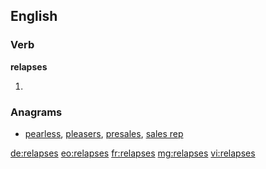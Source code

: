==English==

===Verb===
'''relapses'''

# {{en-third-person singular of|relapse}}

===Anagrams===
* [[pearless#English|pearless]], [[pleasers#English|pleasers]], [[presales#English|presales]], [[sales rep#English|sales rep]]

[[de:relapses]]
[[eo:relapses]]
[[fr:relapses]]
[[mg:relapses]]
[[vi:relapses]]